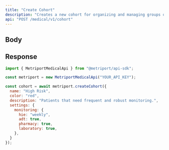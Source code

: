 ```yaml
---
title: "Create Cohort"
description: "Creates a new cohort for organizing and managing groups of patients. Cohort names must be unique within your organization. For more information, see the [guide about Cohorts](/medical-api/handling-data/cohorts)"
api: "POST /medical/v1/cohort"
---
```


## Body

<Snippet file="cohort.mdx" />

## Response

<Snippet file="cohort-response.mdx" />

<ResponseExample>

```javascript Metriport SDK
import { MetriportMedicalApi } from "@metriport/api-sdk";

const metriport = new MetriportMedicalApi("YOUR_API_KEY");

const cohort = await metriport.createCohort({
  name: "High Risk",
  color: "red",
  description: "Patients that need frequent and robust monitoring.",
  settings: {
    monitoring: {
      hie: "weekly",
      adt: true,
      pharmacy: true,
      laboratory: true,
    },
  }
});
```

</ResponseExample>

<Snippet file="cohort-response-json.mdx" />
